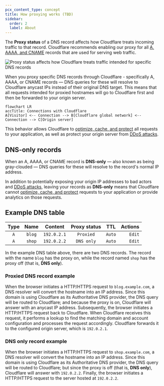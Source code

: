```yaml
---
pcx_content_type: concept
title: How proxying works (TBD)
sidebar:
  order: 2
  label: About
---
```



The **Proxy status** of a DNS record affects how Cloudflare treats incoming traffic to that record. Cloudflare recommends enabling our proxy for all [A, AAAA, and CNAME](/dns/manage-dns-records/reference/dns-record-types/#ip-address-resolution) records that are used for serving web traffic.

![Proxy status affects how Cloudflare treats traffic intended for specific DNS records](~/assets/images/dns/proxy-status-screenshot.png)

When you proxy specific DNS records through Cloudflare - specifically A, AAAA, or CNAME records  — DNS queries for these will resolve to Cloudflare anycast IPs instead of their original DNS target. This means that all requests intended for proxied hostnames will go to Cloudflare first and then be forwarded to your origin server.

```mermaid
flowchart LR
accTitle: Connections with Cloudflare
A[Visitor] <-- Connection --> B[Cloudflare global network] <-- Connection --> C[Origin server]
```

This behavior allows Cloudflare to [optimize, cache, and protect](/fundamentals/concepts/how-cloudflare-works/) all requests to your application, as well as protect your origin server from [DDoS attacks](https://www.cloudflare.com/learning/ddos/what-is-a-ddos-attack/).

## DNS-only records

When an A, AAAA, or CNAME record is **DNS-only** — also known as being gray-clouded — DNS queries for these will resolve to the record's normal IP address.

In addition to potentially exposing your origin IP addresses to bad actors and [DDoS attacks](https://www.cloudflare.com/learning/ddos/what-is-a-ddos-attack/), leaving your records as **DNS-only** means that Cloudflare cannot [optimize, cache, and protect](/fundamentals/concepts/how-cloudflare-works/) requests to your application or provide analytics on those requests.

## Example DNS table

| Type |  Name  |   Content   | Proxy status |   TTL  | Actions |
| :--: | :----: | :---------: | :----------: | :----: | ------: |
|  `A` | `blog` | `192.0.2.1` |   `Proxied`  | `Auto` |  `Edit` |
|  `A` | `shop` | `192.0.2.2` |  `DNS only`  | `Auto` |  `Edit` |

In the example DNS table above, there are two DNS records. The record with the name `blog` has the proxy on, while the record named `shop` has the proxy off (that is, **DNS only**).

### Proxied DNS record example

When the browser initiates a HTTP/HTTPS request to `blog.example.com`, a DNS resolver will convert the hostname into an IP address. Since this domain is using Cloudflare as its Authoritative DNS provider, the DNS query will be routed to Cloudflare; and because the proxy is on, Cloudflare will answer with an anycast IP address. Subsequently, the browser initiates a HTTP/HTTPS request back to Cloudflare. When Cloudflare receives this request, it performs a lookup to find the matching domain and account configuration and processes the request accordingly. Cloudflare forwards it to the configured origin server, which is `192.0.2.1`.

### DNS only record example

When the browser initiates a HTTP/HTTPS request to `shop.example.com`, a DNS resolver will convert the hostname into an IP address. Since this domain is using Cloudflare as its Authoritative DNS provider, the DNS query will be routed to Cloudflare; but since the proxy is off (that is, **DNS only**), Cloudflare will answer with `192.0.2.2`. Finally, the browser initiates a HTTP/HTTPS request to the server hosted at `192.0.2.2`.